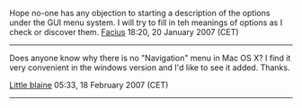 Hope no-one has any objection to starting a description of the options under the GUI menu system. I will try to fill in teh meanings of options as I check or discover them. [[User:Facius|Facius]] 18:20, 20 January 2007 (CET)

----

Does anyone know why there is no "Navigation" menu in Mac OS X?  I find it very convenient in the windows version and I'd like to see it added.  Thanks.

[[User:Little blaine|Little blaine]] 05:33, 18 February 2007 (CET)

----